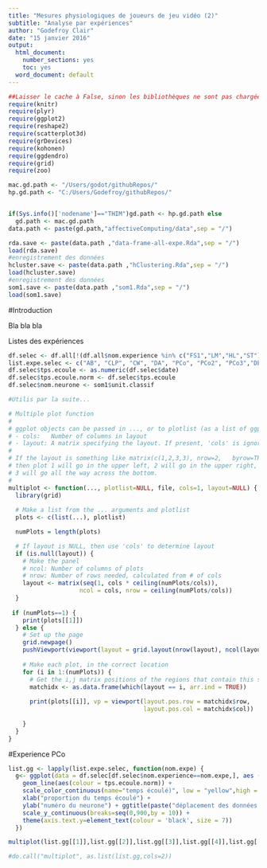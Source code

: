 ```yaml
---
title: "Mesures physiologiques de joueurs de jeu vidéo (2)"
subtitle: "Analyse par expériences"
author: "Godefroy Clair"
date: "15 janvier 2016"
output:
  html_document:    
    number_sections: yes
    toc: yes
  word_document: default
---
```



```r
##Laisser le cache à False, sinon les bibliothèques ne sont pas chargées...
require(knitr)
require(plyr)
require(ggplot2)
require(reshape2)
require(scatterplot3d)
require(grDevices)
require(kohonen)
require(ggdendro)
require(grid)
require(zoo)
```


```r

mac.gd.path <- "/Users/godot/githubRepos/"
hp.gd.path <- "C:/Users/Godefroy/githubRepos/"


if(Sys.info()['nodename']=="THIM")gd.path <- hp.gd.path else
  gd.path <- mac.gd.path
data.path <- paste(gd.path,"affectiveComputing/data",sep = "/")
```

```r

rda.save <- paste(data.path ,"data-frame-all-expe.Rda",sep = "/")
load(rda.save)
#enregistrement des données
hcluster.save <- paste(data.path ,"hClustering.Rda",sep = "/")
load(hcluster.save)
#enregistrement des données
som1.save <- paste(data.path ,"som1.Rda",sep = "/")
load(som1.save)

```

\newpage

#Introduction

Bla bla bla

Listes des expériences 
```r
df.selec <- df.all[!(df.all$nom.experience %in% c("FS1","LM","HL","ST")),]
list.expe.selec <- c("AB", "CLP", "CW", "DA", "PCo", "PCo2", "PCo3","DE")
df.selec$tps.ecoule <- as.numeric(df.selec$date)
df.selec$tps.ecoule.norm <- df.selec$tps.ecoule
df.selec$nom.neurone <- som1$unit.classif
```


```r
#Utilis par la suite...

# Multiple plot function
#
# ggplot objects can be passed in ..., or to plotlist (as a list of ggplot objects)
# - cols:   Number of columns in layout
# - layout: A matrix specifying the layout. If present, 'cols' is ignored.
#
# If the layout is something like matrix(c(1,2,3,3), nrow=2,   byrow=TRUE),
# then plot 1 will go in the upper left, 2 will go in the upper right, and
# 3 will go all the way across the bottom.
#
multiplot <- function(..., plotlist=NULL, file, cols=1, layout=NULL) {
  library(grid)
  
  # Make a list from the ... arguments and plotlist
  plots <- c(list(...), plotlist)

  numPlots = length(plots)

  # If layout is NULL, then use 'cols' to determine layout
  if (is.null(layout)) {
    # Make the panel
    # ncol: Number of columns of plots
    # nrow: Number of rows needed, calculated from # of cols
    layout <- matrix(seq(1, cols * ceiling(numPlots/cols)),
                    ncol = cols, nrow = ceiling(numPlots/cols))
  }
 
 if (numPlots==1) {
    print(plots[[1]])
  } else {
    # Set up the page
    grid.newpage()
    pushViewport(viewport(layout = grid.layout(nrow(layout), ncol(layout))))
       
    # Make each plot, in the correct location
    for (i in 1:(numPlots)) {
      # Get the i,j matrix positions of the regions that contain this subplot
      matchidx <- as.data.frame(which(layout == i, arr.ind = TRUE))
     
      print(plots[[i]], vp = viewport(layout.pos.row = matchidx$row,
                                      layout.pos.col = matchidx$col))
      
    }
  }
}

```

#Experience PCo

\newgeometry{left=0.5cm, right=0.5cm,bottom=3cm,top=0cm}

```r

list.gg <- lapply(list.expe.selec, function(nom.expe) { 
  g<- ggplot(data = df.selec[df.selec$nom.experience==nom.expe,], aes (tps.ecoule.norm,nom.neurone)) + 
    geom_line(aes(colour = tps.ecoule.norm)) + 
    scale_color_continuous(name="temps écoulé)", low = "yellow",high = "red") + 
    xlab("proportion du temps écoulé") + 
    ylab("numéro du neurone") + ggtitle(paste("déplacement des données de",nom.expe,"entre les neurones",sep = " "))+ 
    scale_y_continuous(breaks=seq(0,900,by = 10)) +
    theme(axis.text.y=element_text(colour = 'black', size = 7)) 
  })

multiplot(list.gg[[1]],list.gg[[2]],list.gg[[3]],list.gg[[4]],list.gg[[5]],list.gg[[6]],list.gg[[7]],list.gg[[8]],cols = 2)

#do.call("multiplot", as.list(list.gg,cols=2)) 

```
\restoregeometry
